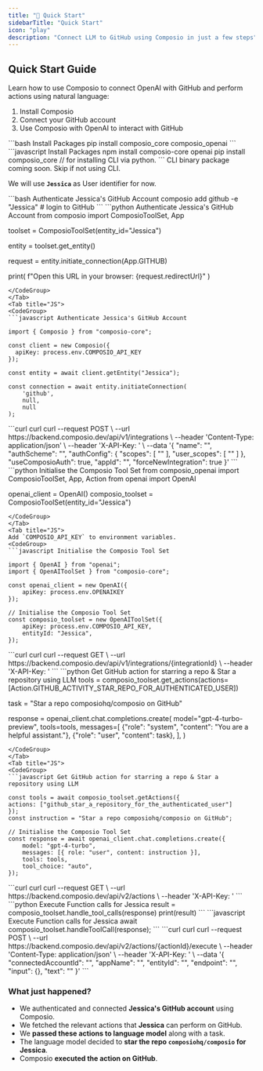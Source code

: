 ```yaml
---
title: "🚀 Quick Start"
sidebarTitle: "Quick Start"
icon: "play"
description: "Connect LLM to GitHub using Composio in just a few steps"
---
```


## Quick Start Guide

Learn how to use Composio to connect OpenAI with GitHub and perform actions using natural language:

1. Install Composio
2. Connect your GitHub account
3. Use Composio with OpenAI to interact with GitHub

<Steps>

<Step title="Install Composio Package">
<Tabs>
<Tab title="Python">
<CodeGroup>
```bash Install Packages
pip install composio_core composio_openai 
```
</CodeGroup>
</Tab>

<Tab title="JS">
<CodeGroup>
```javascript Install Packages 
npm install composio-core openai
pip install composio_core  // for installing CLI via python. 
```
</CodeGroup>
<Note> CLI binary package coming soon. Skip if not using CLI. </Note>
</Tab>
</Tabs>

</Step>
<Step title="Authenticate GitHub Account for a Specific User">

We will use **`Jessica`** as User identifier for now. 

<Tabs>
<Tab title="CLI">
<CodeGroup>
```bash Authenticate Jessica's GitHub Account 
composio add github -e "Jessica" # login to GitHub 
```
</CodeGroup>
</Tab>
<Tab title="Python">
<CodeGroup>
```python Authenticate Jessica's GitHub Account 
from composio import ComposioToolSet, App

toolset = ComposioToolSet(entity_id="Jessica")

entity = toolset.get_entity()

request = entity.initiate_connection(App.GITHUB)

print(
    f"Open this URL in your browser: {request.redirectUrl}"
)

```
</CodeGroup>
</Tab>
<Tab title="JS">
<CodeGroup>
```javascript Authenticate Jessica's GitHub Account 

import { Composio } from "composio-core";

const client = new Composio({
  apiKey: process.env.COMPOSIO_API_KEY
});

const entity = await client.getEntity("Jessica");

const connection = await entity.initiateConnection(
    'github',
    null,
    null
);
```
</CodeGroup>
</Tab>

<Tab title="API">
<CodeGroup>
```curl curl
curl --request POST \
  --url https://backend.composio.dev/api/v1/integrations \
  --header 'Content-Type: application/json' \
  --header 'X-API-Key: <x-api-key>' \
  --data '{
  "name": "<string>",
  "authScheme": "<string>",
  "authConfig": {
    "scopes": [
      "<string>"
    ],
    "user_scopes": [
      "<string>"
    ]
  },
  "useComposioAuth": true,
  "appId": "<string>",
  "forceNewIntegration": true
}'
```
</CodeGroup>
</Tab>
</Tabs>

</Step>
<Step title="Import packages and initialize clients">
<Tabs>
<Tab title="Python">
<CodeGroup>
```python Initialise the Composio Tool Set
from composio_openai import ComposioToolSet, App, Action
from openai import OpenAI

openai_client = OpenAI()
composio_toolset = ComposioToolSet(entity_id="Jessica")
```
</CodeGroup>
</Tab>
<Tab title="JS">
Add `COMPOSIO_API_KEY` to environment variables.
<CodeGroup>
```javascript Initialise the Composio Tool Set

import { OpenAI } from "openai";
import { OpenAIToolSet } from "composio-core";

const openai_client = new OpenAI({
    apiKey: process.env.OPENAIKEY
});

// Initialise the Composio Tool Set
const composio_toolset = new OpenAIToolSet({
    apiKey: process.env.COMPOSIO_API_KEY,
    entityId: "Jessica",
});
```
</CodeGroup>
</Tab>

<Tab title="API">
<CodeGroup>
```curl curl
curl --request GET \
  --url https://backend.composio.dev/api/v1/integrations/{integrationId} \
  --header 'X-API-Key: <x-api-key>'
```
</CodeGroup>
</Tab>
</Tabs>

</Step>

<Step title="Fetch all GitHub Actions and pass those actions to LLM">
<Tabs>
<Tab title="Python">
<CodeGroup>
```python Get GitHub action for starring a repo & Star a repository using LLM
tools = composio_toolset.get_actions(actions=[Action.GITHUB_ACTIVITY_STAR_REPO_FOR_AUTHENTICATED_USER])

task = "Star a repo composiohq/composio on GitHub"

response = openai_client.chat.completions.create(
    model="gpt-4-turbo-preview",
    tools=tools,
    messages=[
        {"role": "system", "content": "You are a helpful assistant."},
        {"role": "user", "content": task},
    ],
)
```
</CodeGroup>
</Tab>
<Tab title="JS">
<CodeGroup>
```javascript Get GitHub action for starring a repo & Star a repository using LLM

const tools = await composio_toolset.getActions({
actions: ["github_star_a_repository_for_the_authenticated_user"]
});
const instruction = "Star a repo composiohq/composio on GitHub";

// Initialise the Composio Tool Set
const response = await openai_client.chat.completions.create({
    model: "gpt-4-turbo",
    messages: [{ role: "user", content: instruction }],
    tools: tools,
    tool_choice: "auto",
});

```
</CodeGroup>
</Tab>
<Tab title="API">
<CodeGroup>
```curl curl
curl --request GET \
  --url https://backend.composio.dev/api/v2/actions \
  --header 'X-API-Key: <x-api-key>'
```
</CodeGroup>
</Tab>
</Tabs>

</Step>

<Step title="Handle Tool Calls - Execute Actions for Jessica">
<Tabs>
<Tab title="Python">
<CodeGroup>
```python Execute Function calls for Jessica
result = composio_toolset.handle_tool_calls(response)
print(result)
```
</CodeGroup>
</Tab>
<Tab title="JS">
<CodeGroup>
```javascript Execute Function calls for Jessica
await composio_toolset.handleToolCall(response);
```
</CodeGroup>
</Tab>
<Tab title="API">
<CodeGroup>
```curl curl
curl --request POST \
  --url https://backend.composio.dev/api/v2/actions/{actionId}/execute \
  --header 'Content-Type: application/json' \
  --header 'X-API-Key: <x-api-key>' \
  --data '{
  "connectedAccountId": "<string>",
  "appName": "<string>",
  "entityId": "<string>",
  "endpoint": "<string>",
  "input": {},
  "text": "<string>"
}'
```
</CodeGroup>
</Tab>
</Tabs>
</Step>
</Steps>


### What just happened?

- We authenticated and connected **Jessica's GitHub account** using Composio.
- We fetched the relevant actions that **Jessica** can perform on GitHub.
- We **passed these actions to language model** along with a task.
- The language model decided to **star the repo `composiohq/composio` for Jessica**.
- Composio **executed the action on GitHub**.